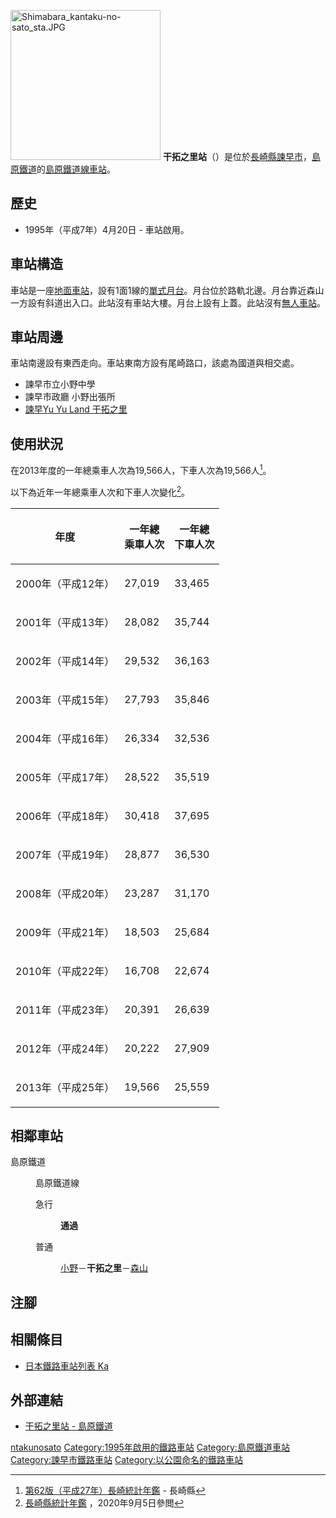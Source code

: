 {{NoteTA|G1=Transport
|T=zh-hans:干拓之里站;zh-hk:干拓之里站;zh-tw:干拓之里車站;
|1=zh-hans:干拓之里站;zh-hk:干拓之里站;zh-tw:干拓之里車站;
}}
{{Infobox station
|公司色 = yellow
|namecolour = black
|站名 = 干拓之里
|圖片 =KantakunosatoSt.jpg
|圖片說明 = 車站入口（2007年3月）
|日文原名 = 干拓の里
|平假名 = かんたくのさと
|羅馬拼音 = KANTAKUNOSATO
|副站名 = 
|電報略號 = 
|所在地 = {{JPN}}[[長崎縣|長崎縣]][[諫早市|諫早市]]{{Translink|ja|小野 (諫早市)|小野 (諫早市)|小野島町}}
|座標 = {{coord|32|50|10.48|N|130|5|36.31|E|type:railwaystation_region:JP-24|display=inline,title}}
|車站構造 = [[地面車站|地面車站]]
|月台配置 = 1面1線
|啟用年月日 = 1995年（平成7年）4月20日
|廢站年月日 = 
|乘客人數 = 46*
|上下車人次 = 
|統計年度 = 2017
|轉車 = 
|全寬備註 = * 以全年總人次除當年度日數
|adjacent = {{Adjacent stations|system=島原鐵道|line=島原鐵道線|left=小野|right=森山|note-left=0.7km|note-mid=距離[[諫早站|諫早]]5.5km|note-right=2.0km}}
}}
[[File:Shimabara_kantaku-no-sato_sta.JPG|240px]]
'''干拓之里站'''（{{jpn|j=干拓の里駅|hg=かんたくのさとえき|rm=Kantakunosato eki|f=y}}）是位於[[長崎縣|長崎縣]][[諫早市|諫早市]]{{Translink|ja|小野 (諫早市)|小野 (諫早市)|小野島町}}，[[島原鐵道|島原鐵道]]的[[島原鐵道線|島原鐵道線]][[鐵路車站|車站]]。

== 歷史 ==
* 1995年（平成7年）4月20日 - 車站啟用。

== 車站構造 ==
車站是一座[[地面車站|地面車站]]，設有1面1線的[[單式月台|單式月台]]。月台位於路軌北邊。月台靠近森山一方設有斜道出入口。此站沒有車站大樓。月台上設有上蓋。此站沒有[[無人車站|無人車站]]。

== 車站周邊 ==
車站南邊設有{{Translink|ja|国道57号|國道57號}}東西走向。車站東南方設有尾崎路口，該處為國道與{{Translink|ja|長崎県道124号大里森山肥前長田停車場線|長崎縣道124號大里森山肥前長田停車場線|縣道124號}}相交處。

* 諫早市立小野中學
* 諫早市政廳 小野出張所
* [http://www.kantakunosato.co.jp/index.htm 諫早Yu Yu Land 干拓之里] {{Wayback|url=http://www.kantakunosato.co.jp/index.htm |date=20060503032250 }}{{ja icon}}

== 使用狀況 ==
在2013年度的一年總乘車人次為19,566人，下車人次為19,566人<ref>[https://www.pref.nagasaki.jp/bunrui/kenseijoho/toukeijoho/kankoubutsu/nenkan/219363.html 第62版（平成27年）長崎統計年鑑] {{Wayback|url=https://www.pref.nagasaki.jp/bunrui/kenseijoho/toukeijoho/kankoubutsu/nenkan/219363.html |date=20210117152621 }}{{ja icon}} - 長崎縣</ref>。

以下為近年一年總乘車人次和下車人次變化<ref>[https://www.pref.nagasaki.jp/bunrui/kenseijoho/toukeijoho/kankoubutsu/nenkan/  長崎縣統計年鑑 ] {{Wayback|url=https://www.pref.nagasaki.jp/bunrui/kenseijoho/toukeijoho/kankoubutsu/nenkan/ |date=20201027001847 }}{{ja icon}}，2020年9月5日參閲</ref>。
{| class="wikitable" style="text-align:right"
|-
!年度!!一年總<br />乘車人次!!一年總<br />下車人次
|-
|2000年（平成12年）||27,019||33,465
|-
|2001年（平成13年）||28,082||35,744
|-
|2002年（平成14年）||29,532||36,163
|-
|2003年（平成15年）||27,793||35,846
|-
|2004年（平成16年）||26,334||32,536
|-
|2005年（平成17年）||28,522||35,519
|-
|2006年（平成18年）||30,418||37,695
|-
|2007年（平成19年）||28,877||36,530
|-
|2008年（平成20年）||23,287||31,170
|-
|2009年（平成21年）||18,503||25,684
|-
|2010年（平成22年）||16,708||22,674
|-
|2011年（平成23年）||20,391||26,639
|-
|2012年（平成24年）||20,222||27,909
|-
|2013年（平成25年）||19,566||25,559
|}

== 相鄰車站 ==
; 島原鐵道
: {{color|yellow|■}}島原鐵道線
:急行
::'''通過'''
:普通
:: [[小野站_(長崎縣)|小野]]－'''干拓之里'''－[[森山站|森山]]
== 注腳 ==
{{Reflist}}
== 相關條目 ==
* [[日本鐵路車站列表_Ka|日本鐵路車站列表 Ka]]
== 外部連結 ==
* [https://www.shimatetsu.co.jp/area/detail/?id=20 干拓之里站 - 島原鐵道] {{Wayback|url=https://www.shimatetsu.co.jp/area/detail/?id=20 |date=20211031205525 }}{{ja icon}}
{{島原鐵道線}}
{{DEFAULTSORT:Kantakunosato}}
[[Category:日本鐵路車站_Ka|ntakunosato]]
[[Category:1995年啟用的鐵路車站|Category:1995年啟用的鐵路車站]]
[[Category:島原鐵道車站|Category:島原鐵道車站]]
[[Category:諫早市鐵路車站|Category:諫早市鐵路車站]]
[[Category:以公園命名的鐵路車站|Category:以公園命名的鐵路車站]]